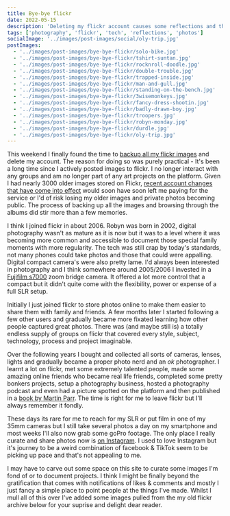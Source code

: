 ```yaml
---
title: Bye-bye flickr
date: 2022-05-15
description: 'Deleting my flickr account causes some reflections and thoughts of how to share my creations'
tags: ['photography', 'flickr', 'tech', 'reflections', 'photos']
socialImage: '../images/post-images/social/oly-trip.jpg'
postImages:
  - '../images/post-images/bye-bye-flickr/solo-bike.jpg'
  - '../images/post-images/bye-bye-flickr/tshirt-suntan.jpg'
  - '../images/post-images/bye-bye-flickr/rocknroll-doodle.jpg'
  - '../images/post-images/bye-bye-flickr/double-trouble.jpg'
  - '../images/post-images/bye-bye-flickr/trapped-inside.jpg'
  - '../images/post-images/bye-bye-flickr/man-and-gull.jpg'
  - '../images/post-images/bye-bye-flickr/standing-on-the-bench.jpg'
  - '../images/post-images/bye-bye-flickr/3wisemonkeys.jpg'
  - '../images/post-images/bye-bye-flickr/fancy-dress-shootin.jpg'
  - '../images/post-images/bye-bye-flickr/badly-drawn-boy.jpg'
  - '../images/post-images/bye-bye-flickr/troopers.jpg'
  - '../images/post-images/bye-bye-flickr/robyn-monday.jpg'
  - '../images/post-images/bye-bye-flickr/durdle.jpg'
  - '../images/post-images/bye-bye-flickr/oly-trip.jpg'
---
```



This weekend I finally found the time to [backup all my flickr images](https://www.mlieser.de/apps/adios-flickr) and delete my account. The reason for doing so was purely practical - It's been a long time since I actively posted images to flickr. I no longer interact with any groups and am no longer part of any art projects on the platform. Given I had nearly 3000 older images stored on Flickr, [recent account changes that have come into effect](https://www.flickr.com/help/forum/en-us/72157720619003104/#:~:text=%22Beginning%20May%201%2C%202022%2C,service%20and%20subject%20to%20removal.%22) would soon have soon left me paying for the service or I'd of risk losing my older images and private photos becoming public. The process of backing up all the images and browsing through the albums did stir more than a few memories.

I think I joined flickr in about 2006. Robyn was born in 2002, digital photography wasn't as mature as it is now but it was to a level where it was becoming more common and accessible to document those special family moments with more regularity. The tech was still crap by today's standards, not many phones could take photos and those that could were appalling. Digital compact camera's were also pretty lame. I'd always been interested in photography and I think somewhere around 2005/2006 I invested in a [Fujifilm s7000](https://en.wikipedia.org/wiki/Fujifilm_FinePix_S7000) zoom bridge camera. It offered a lot more control that a compact but it didn't quite come with the flexibility, power or expense of a full SLR setup.

<GatsbyImage
  alt="first bike ride"
  title="first bike ride"
  image={getImage(props.data.mdx.frontmatter.postImages[0])}
  className="imageFull"
/>

Initially I just joined flickr to store photos online to make them easier to share them with family and friends. A few months later I started following a few other users and gradually became more fixated learning how other people captured great photos. There was (and maybe still is) a totally endless supply of groups on flickr that covered every style, subject, technology, process and project imaginable.

Over the following years I bought and collected all sorts of cameras, lenses, lights and gradually became a proper photo nerd and an _ok_ photographer. I learnt a lot on flickr, met some extremely talented people, made some amazing online friends who became real life friends, completed some pretty bonkers projects, setup a photography business, hosted a photography podcast and even had a picture spotted on the platform and then published in a [book by Martin Parr](https://www.martinparr.com/books/#gallery/8__399884168/443). The time is right for me to leave flickr but I'll always remember it fondly.

<GatsbyImage
  alt="tshirt suntan"
  title="tshirt suntan"
  image={getImage(props.data.mdx.frontmatter.postImages[1])}
  className="imageFull"
/>

These days its rare for me to reach for my SLR or put film in one of my 35mm cameras but I still take several photos a day on my smartphone and most weeks I'll also now grab some goPro footage. The only place I really curate and share photos now is [on Instagram](https://www.instagram.com/_d1sco/). I used to love Instagram but it's journey to be a weird combination of facebook & TikTok seem to be picking up pace and that's not appealing to me.

I may have to carve out some space on this site to curate some images I'm fond of or to document projects. I think I might be finally beyond the gratification that comes with notifications of likes & comments and mostly I just fancy a simple place to point people at the things I've made. Whilst I mull all of this over I've added some images pulled from the my old flickr archive below for your suprise and delight dear reader.

<GatsbyImage
  alt="Doodle Guitar"
  title="Doodle Guitar"
  image={getImage(props.data.mdx.frontmatter.postImages[2])}
  className="imageFull"
/>

<GatsbyImage
  alt="Experiments in double exposures"
  title="Experiments in double exposures"
  image={getImage(props.data.mdx.frontmatter.postImages[3])}
  className="imageFull"
/>

<GatsbyImage
  alt="trapped inside"
  title="trapped inside"
  image={getImage(props.data.mdx.frontmatter.postImages[4])}
  className="imageFull"
/>

<GatsbyImage
  alt="one man and his gull"
  title="one man and his gull"
  image={getImage(props.data.mdx.frontmatter.postImages[5])}
  className="imageFull"
/>

<GatsbyImage
  alt="standing on the bench"
  title="standing on the bench"
  image={getImage(props.data.mdx.frontmatter.postImages[6])}
  className="imageFull"
/>

<GatsbyImage
  alt="3 wise monkeys"
  title="3 wise monkeys"
  image={getImage(props.data.mdx.frontmatter.postImages[7])}
  className="imageFull"
/>

<GatsbyImage
  alt="more beach friends"
  title="more beach friends"
  image={getImage(props.data.mdx.frontmatter.postImages[8])}
  className="imageFull"
/>

<GatsbyImage
  alt="badly drawn boy"
  title="badly drawn boy"
  image={getImage(props.data.mdx.frontmatter.postImages[9])}
  className="imageFull"
/>

<GatsbyImage
  alt="storm troopers about to get attacked by giant hamster"
  title="storm troopers about to get attacked by giant hamster"
  image={getImage(props.data.mdx.frontmatter.postImages[10])}
  className="imageFull"
/>

<GatsbyImage
  alt="robyn modelling"
  title="robyn modelling"
  image={getImage(props.data.mdx.frontmatter.postImages[11])}
  className="imageFull"
/>

<GatsbyImage
  alt="durdle dor"
  title="durdle dor"
  image={getImage(props.data.mdx.frontmatter.postImages[12])}
  className="imageFull"
/>

<GatsbyImage
  alt="Olympus Trip 35"
  title="Olympus Trip 35"
  image={getImage(props.data.mdx.frontmatter.postImages[13])}
  className="imageFull"
/>
